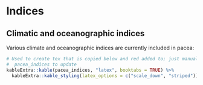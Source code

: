 # Indices

## Climatic and oceanographic indices

Various climate and oceanographic indices are currently included in pacea:

```r
# Used to create tex that is copied below and red added to; just manually check
#  pacea_indices to update
kableExtra::kable(pacea_indices, "latex", booktabs = TRUE) %>%
  kableExtra::kable_styling(latex_options = c("scale_down", "striped"))
```

\begin{table}
\centering
\resizebox{\ifdim\width>\linewidth\linewidth\else\width\fi}{!}{
\begin{tabular}{lllrr}
\toprule
Object & Description & Resolution & Start year & End year\\
\midrule
\cellcolor{gray!10}{pdo} & \cellcolor{gray!10}{Pacific Decadal Oscillation} & \cellcolor{gray!10}{monthly} & \cellcolor{gray!10}{1854} & \cellcolor{gray!10}{\textcolor{red}{2025}}\\
npi\_monthly & North Pacific Index (monthly) & monthly & 1899 & \textcolor{red}{2024}\\
\cellcolor{gray!10}{npi\_annual} & \cellcolor{gray!10}{North Pacific Index (annual)} & \cellcolor{gray!10}{annual} & \cellcolor{gray!10}{1899} & \cellcolor{gray!10}{\textcolor{red}{2024}}\\
alpi & Aleutian Low Pressure Index & annual & 1900 & \textcolor{red}{2022}\\
\cellcolor{gray!10}{oni} & \cellcolor{gray!10}{Oceanic Niño Index} & \cellcolor{gray!10}{monthly} & \cellcolor{gray!10}{1950} & \cellcolor{gray!10}{\textcolor{red}{2024}}\\
\addlinespace
npgo & North Pacific Gyre Oscillation & monthly & 1950 & \textcolor{red}{2025}\\
\cellcolor{gray!10}{ao} & \cellcolor{gray!10}{Arctic Oscillation} & \cellcolor{gray!10}{monthly} & \cellcolor{gray!10}{1950} & \cellcolor{gray!10}{\textcolor{red}{2025}}\\
soi & Southern Oscillation Index & monthly & 1951 & \textcolor{red}{2025}\\
\cellcolor{gray!10}{\textcolor{red}{bi}} & \cellcolor{gray!10}{\textcolor{red}{North Pacific Bifurcation Index}} & \cellcolor{gray!10}{\textcolor{red}{annual}} & \cellcolor{gray!10}{\textcolor{red}{1967}} & \cellcolor{gray!10}{\textcolor{red}{2024}}\\
mei & Multivariate El Niño Southern Oscillation Index & monthly & 1979 & \textcolor{red}{2025}\\
\bottomrule
\end{tabular}}
\end{table}

<!--
## New index

Now includes Mike Malick's North Pacific Current Bifurcation Index:

```r
plot(bi, lwd = 6)
```
-->
